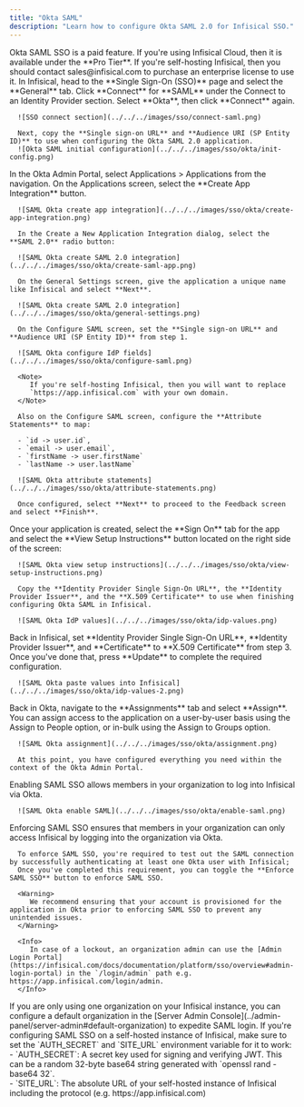 ```yaml
---
title: "Okta SAML"
description: "Learn how to configure Okta SAML 2.0 for Infisical SSO."
---
```


<Info>
  Okta SAML SSO is a paid feature. If you're using Infisical Cloud, then it is
  available under the **Pro Tier**. If you're self-hosting Infisical, then you
  should contact sales@infisical.com to purchase an enterprise license to use
  it.
</Info>

<Steps>
   <Step title="Prepare the SAML SSO configuration in Infisical">
      In Infisical, head to the **Single Sign-On (SSO)** page and select the **General** tab. Click **Connect** for **SAML** under the Connect to an Identity Provider section. Select **Okta**, then click **Connect** again.

      ![SSO connect section](../../../images/sso/connect-saml.png)

      Next, copy the **Single sign-on URL** and **Audience URI (SP Entity ID)** to use when configuring the Okta SAML 2.0 application.
      ![Okta SAML initial configuration](../../../images/sso/okta/init-config.png)
   </Step>
   <Step title="Create a SAML application in Okta">
      In the Okta Admin Portal, select Applications > Applications from the navigation. On the Applications screen, select the **Create App Integration**
      button.

      ![SAML Okta create app integration](../../../images/sso/okta/create-app-integration.png)

      In the Create a New Application Integration dialog, select the **SAML 2.0** radio button:

      ![SAML Okta create SAML 2.0 integration](../../../images/sso/okta/create-saml-app.png)

      On the General Settings screen, give the application a unique name like Infisical and select **Next**.

      ![SAML Okta create SAML 2.0 integration](../../../images/sso/okta/general-settings.png)

      On the Configure SAML screen, set the **Single sign-on URL** and **Audience URI (SP Entity ID)** from step 1.

      ![SAML Okta configure IdP fields](../../../images/sso/okta/configure-saml.png)

      <Note>
         If you're self-hosting Infisical, then you will want to replace
         `https://app.infisical.com` with your own domain.
      </Note>

      Also on the Configure SAML screen, configure the **Attribute Statements** to map:

      - `id -> user.id`,
      - `email -> user.email`,
      - `firstName -> user.firstName`
      - `lastName -> user.lastName`

      ![SAML Okta attribute statements](../../../images/sso/okta/attribute-statements.png)

      Once configured, select **Next** to proceed to the Feedback screen and select **Finish**.

   </Step>
   <Step title="Retrieve Identity Provider (IdP) Information from Okta">
      Once your application is created, select the **Sign On** tab for the app and select the **View Setup Instructions** button located on the right side of the screen:

      ![SAML Okta view setup instructions](../../../images/sso/okta/view-setup-instructions.png)

      Copy the **Identity Provider Single Sign-On URL**, the **Identity Provider Issuer**, and the **X.509 Certificate** to use when finishing configuring Okta SAML in Infisical.

      ![SAML Okta IdP values](../../../images/sso/okta/idp-values.png)

   </Step>
   <Step title="Finish configuring SAML in Infisical">
      Back in Infisical, set **Identity Provider Single Sign-On URL**, **Identity Provider Issuer**,
      and **Certificate** to **X.509 Certificate** from step 3. Once you've done that, press **Update** to complete the required configuration.

      ![SAML Okta paste values into Infisical](../../../images/sso/okta/idp-values-2.png)

   </Step>
   <Step title="Assign users in Okta to the application">
      Back in Okta, navigate to the **Assignments** tab and select **Assign**. You can assign access to the application on a user-by-user basis using the Assign to People option, or in-bulk using the Assign to Groups option.

      ![SAML Okta assignment](../../../images/sso/okta/assignment.png)

      At this point, you have configured everything you need within the context of the Okta Admin Portal.

   </Step>
   <Step title="Enable SAML SSO in Infisical">
      Enabling SAML SSO allows members in your organization to log into Infisical via Okta.

      ![SAML Okta enable SAML](../../../images/sso/okta/enable-saml.png)

   </Step>
   <Step title="Enforce SAML SSO in Infisical">
      Enforcing SAML SSO ensures that members in your organization can only access Infisical
      by logging into the organization via Okta.

      To enforce SAML SSO, you're required to test out the SAML connection by successfully authenticating at least one Okta user with Infisical;
      Once you've completed this requirement, you can toggle the **Enforce SAML SSO** button to enforce SAML SSO.

      <Warning>
         We recommend ensuring that your account is provisioned for the application in Okta prior to enforcing SAML SSO to prevent any unintended issues.
      </Warning>

      <Info>
         In case of a lockout, an organization admin can use the [Admin Login Portal](https://infisical.com/docs/documentation/platform/sso/overview#admin-login-portal) in the `/login/admin` path e.g. https://app.infisical.com/login/admin.
      </Info>
   </Step>
</Steps>

<Tip>
    If you are only using one organization on your Infisical instance, you can configure a default organization in the [Server Admin Console](../admin-panel/server-admin#default-organization) to expedite SAML login.
</Tip>

<Note>
    If you're configuring SAML SSO on a self-hosted instance of Infisical, make
    sure to set the `AUTH_SECRET` and `SITE_URL` environment variable for it to
    work:
    <div class="height:1px;"/>
    - `AUTH_SECRET`: A secret key used for signing and verifying JWT. This
    can be a random 32-byte base64 string generated with `openssl rand -base64
    32`.
    <div class="height:1px;"/>
    - `SITE_URL`: The absolute URL of your self-hosted instance of Infisical including the protocol (e.g. https://app.infisical.com)
</Note>
